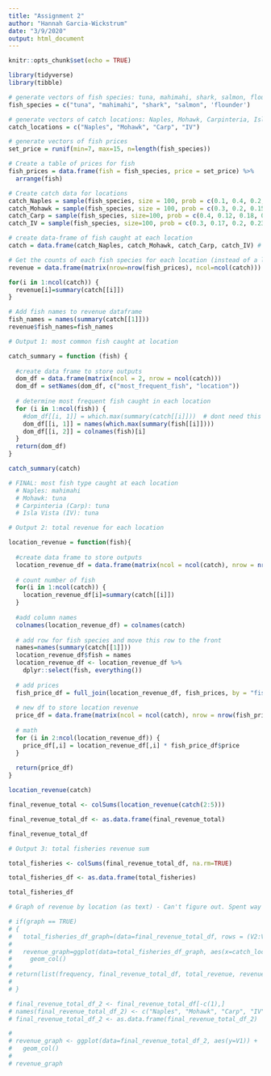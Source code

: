 ```yaml
---
title: "Assignment 2"
author: "Hannah Garcia-Wickstrum"
date: "3/9/2020"
output: html_document
---
```


```r
knitr::opts_chunk$set(echo = TRUE)
```

```r
library(tidyverse)
library(tibble)

# generate vectors of fish species: tuna, mahimahi, shark, salmon, flounder. 
fish_species = c("tuna", "mahimahi", "shark", "salmon", 'flounder')

# generate vectors of catch locations: Naples, Mohawk, Carpinteria, Isla Vista.
catch_locations = c("Naples", "Mohawk", "Carp", "IV")

# generate vectors of fish prices
set_price = runif(min=7, max=15, n=length(fish_species))

# Create a table of prices for fish
fish_prices = data.frame(fish = fish_species, price = set_price) %>%
  arrange(fish)

# Create catch data for locations
catch_Naples = sample(fish_species, size = 100, prob = c(0.1, 0.4, 0.2, 0.15, 0.15), replace = T)
catch_Mohawk = sample(fish_species, size = 100, prob = c(0.3, 0.2, 0.15, 0.2, 0.15), replace = T)
catch_Carp = sample(fish_species, size=100, prob = c(0.4, 0.12, 0.18, 0.1, 0.2), replace = T)
catch_IV = sample(fish_species, size=100, prob = c(0.3, 0.17, 0.2, 0.23, 0.1), replace = T)

# create data-frame of fish caught at each location
catch = data.frame(catch_Naples, catch_Mohawk, catch_Carp, catch_IV) # values already recognized as a factor

# Get the counts of each fish species for each location (instead of a list of 100)
revenue = data.frame(matrix(nrow=nrow(fish_prices), ncol=ncol(catch)))

for(i in 1:ncol(catch)) {
  revenue[i]=summary(catch[[i]])
}

# Add fish names to revenue dataframe
fish_names = names(summary(catch[[1]]))
revenue$fish_names=fish_names 
```

```r
# Output 1: most common fish caught at location

catch_summary = function (fish) {
  
  #create data frame to store outputs
  dom_df = data.frame(matrix(ncol = 2, nrow = ncol(catch)))
  dom_df = setNames(dom_df, c("most_frequent_fish", "location"))
  
  # determine most frequent fish caught in each location
  for (i in 1:ncol(fish)) {
    #dom_df[[i, 1]] = which.max(summary(catch[[i]]))  # dont need this bc it reports the number of occurances of the most frequent fish and we just want the name
    dom_df[[i, 1]] = names(which.max(summary(fish[[i]])))
    dom_df[[i, 2]] = colnames(fish)[i]
  }
  return(dom_df)
}

catch_summary(catch)

# FINAL: most fish type caught at each location
  # Naples: mahimahi
  # Mohawk: tuna
  # Carpinteria (Carp): tuna
  # Isla Vista (IV): tuna
```

```r
# Output 2: total revenue for each location

location_revenue = function(fish){
  
  #create data frame to store outputs
  location_revenue_df = data.frame(matrix(ncol = ncol(catch), nrow = nrow(fish_prices)))
  
  # count number of fish
  for(i in 1:ncol(catch)) {
    location_revenue_df[i]=summary(catch[[i]])
  }
  
  #add column names
  colnames(location_revenue_df) = colnames(catch) 
  
  # add row for fish species and move this row to the front
  names=names(summary(catch[[1]]))
  location_revenue_df$fish = names
  location_revenue_df <- location_revenue_df %>% 
    dplyr::select(fish, everything())
  
  # add prices
  fish_price_df = full_join(location_revenue_df, fish_prices, by = "fish")
  
  # new df to store location revenue
  price_df = data.frame(matrix(ncol = ncol(catch), nrow = nrow(fish_prices)))
  
  # math
  for (i in 2:ncol(location_revenue_df)) {
    price_df[,i] = location_revenue_df[,i] * fish_price_df$price
  }
  
  return(price_df)
}

location_revenue(catch)

final_revenue_total <- colSums(location_revenue(catch(2:5)))

final_revenue_total_df <- as.data.frame(final_revenue_total)

final_revenue_total_df 
```

```r
# Output 3: total fisheries revenue sum

total_fisheries <- colSums(final_revenue_total_df, na.rm=TRUE)

total_fisheries_df <- as.data.frame(total_fisheries)

total_fisheries_df
```

```r
# Graph of revenue by location (as text) - Can't figure out. Spent way too much time on this and I need to go to bed. 

# if(graph == TRUE) 
# {
#   total_fisheries_df_graph=(data=final_revenue_total_df, rows = (V2:V:5), names_to = "catch_locations", values_to = "location_revenue_df")
# 
#   revenue_graph=ggplot(data=total_fisheries_df_graph, aes(x=catch_locations, y=revenue)) +
#     geom_col()
# 
# return(list(frequency, final_revenue_total_df, total_revenue, revenue_graph))
# 
# }

# final_revenue_total_df_2 <- final_revenue_total_df[-c(1),]
# names(final_revenue_total_df_2) <- c("Naples", "Mohawk", "Carp", "IV")
# final_revenue_total_df_2 <- as.data.frame(final_revenue_total_df_2)

# 
# revenue_graph <- ggplot(data=final_revenue_total_df_2, aes(y=V1)) +
#   geom_col()
# 
# revenue_graph
```


